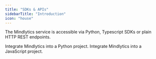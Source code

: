 ```yaml
---
title: "SDKs & APIs"
sidebarTitle: "Introduction"
icon: "house"
---
```


The Mindlytics service is accessible via Python, Typescript SDKs or plain HTTP REST endpoints.

<CardGroup cols={1}>
  <Card title="Python SDK" icon="link" href="/python-sdk/python-usage">
    Integrate Mindlytics into a Python project.
  </Card>
  <Card title="Typescript SDK" icon="link" href="/typescript-sdk/typescript-usage">
    Integrate Mindlytics into a JavaScript project.
  </Card>
</CardGroup>
